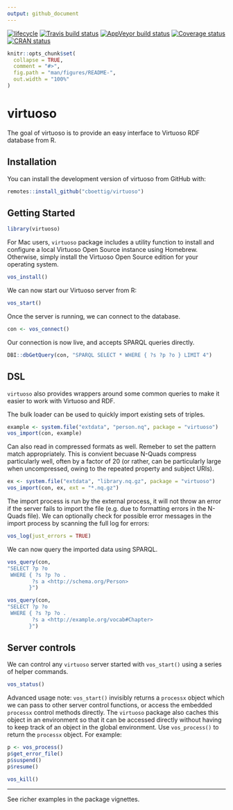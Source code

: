 ```yaml
---
output: github_document
---
```


[![lifecycle](https://img.shields.io/badge/lifecycle-experimental-orange.svg)](https://www.tidyverse.org/lifecycle/#experimental)
[![Travis build status](https://travis-ci.org/cboettig/virtuoso.svg?branch=master)](https://travis-ci.org/cboettig/virtuoso)
[![AppVeyor build status](https://ci.appveyor.com/api/projects/status/github/cboettig/virtuoso?branch=master&svg=true)](https://ci.appveyor.com/project/cboettig/virtuoso)
[![Coverage status](https://codecov.io/gh/cboettig/virtuoso/branch/master/graph/badge.svg)](https://codecov.io/github/cboettig/virtuoso?branch=master)
[![CRAN status](https://www.r-pkg.org/badges/version/virtuoso)](https://cran.r-project.org/package=virtuoso) 
 
<!-- README.md is generated from README.Rmd. Please edit that file -->

```r
knitr::opts_chunk$set(
  collapse = TRUE,
  comment = "#>",
  fig.path = "man/figures/README-",
  out.width = "100%"
)
```
# virtuoso

The goal of virtuoso is to provide an easy interface to Virtuoso RDF database from R. 

## Installation

You can install the development version of virtuoso from GitHub with:

``` r
remotes::install_github("cboettig/virtuoso")
```

## Getting Started

```r
library(virtuoso)
```

For Mac users, `virtuoso` package includes a utility function to install and configure a local Virtuoso Open Source instance using Homebrew.  Otherwise, simply install the Virtuoso Open Source edition for your operating system. 


```r
vos_install()
```

We can now start our Virtuoso server from R:

```r
vos_start()
```



 Once the server is running, we can connect to the database.

```r
con <- vos_connect()
```

Our connection is now live, and accepts SPARQL queries directly.  

```r
DBI::dbGetQuery(con, "SPARQL SELECT * WHERE { ?s ?p ?o } LIMIT 4")
```

## DSL

`virtuoso` also provides wrappers around some common queries to make it easier to work with Virtuoso and RDF.

The bulk loader can be used to quickly import existing sets of triples. 

```r
example <- system.file("extdata", "person.nq", package = "virtuoso")
vos_import(con, example)
```

Can also read in compressed formats as well.  Remeber to set the pattern match appropriately.  This is convient becuase N-Quads compress particularly well, often by a factor of 20 (or rather, can be particularly large when uncompressed, owing to the repeated property and subject URIs).  

```r
ex <- system.file("extdata", "library.nq.gz", package = "virtuoso")
vos_import(con, ex, ext = "*.nq.gz")
```

The import process is run by the external process, it will not throw an error if the server fails to import the file (e.g. due to formatting errors in the N-Quads file).  We can optionally check for possible error messages in the import process by scanning the full log for errors:

```r
vos_log(just_errors = TRUE)
```

We can now query the imported data using SPARQL.  

```r
vos_query(con, 
"SELECT ?p ?o 
 WHERE { ?s ?p ?o .
        ?s a <http://schema.org/Person>
       }")
```

```r
vos_query(con, 
"SELECT ?p ?o 
 WHERE { ?s ?p ?o .
        ?s a <http://example.org/vocab#Chapter>
       }")
```


## Server controls

We can control any `virtuoso` server started with `vos_start()` using a series of helper commands.  

```r
vos_status()
```

Advanced usage note: `vos_start()` invisibly returns a `processx` object which we can pass to other server control functions, or access the embedded `processx` control methods directly.  The `virtuoso` package also caches this object in an environment so that it can be accessed directly without having to keep track of an object in the global environment. Use `vos_process()` to return the `processx` object.  For example:

```r
p <- vos_process()
p$get_error_file()
p$suspend()
p$resume()
```

```r
vos_kill()
```

---

See richer examples in the package vignettes.


